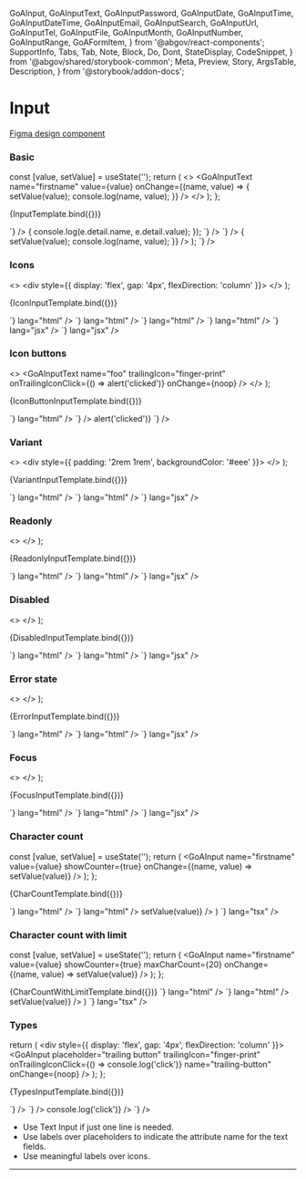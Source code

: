   GoAInput,
  GoAInputText,
  GoAInputPassword,
  GoAInputDate,
  GoAInputTime,
  GoAInputDateTime,
  GoAInputEmail,
  GoAInputSearch,
  GoAInputUrl,
  GoAInputTel,
  GoAInputFile,
  GoAInputMonth,
  GoAInputNumber,
  GoAInputRange,
  GoAFormItem,
} from '@abgov/react-components';
  SupportInfo,
  Tabs,
  Tab,
  Note,
  Block,
  Do,
  Dont,
  StateDisplay,
  CodeSnippet,
} from '@abgov/shared/storybook-common';
  Meta,
  Preview,
  Story,
  ArgsTable,
  Description,
} from '@storybook/addon-docs';

<Meta title="Components/Inputs" component={GoAInput} />

# Input

[Figma design component](https://www.figma.com/file/3pb2IK8s2QUqWieH79KdN7/DIO-DS---Components?node-id=133%3A186)


### Basic

  const [value, setValue] = useState('');
  return (
    <>
      <GoAInputText
        name="firstname"
        value={value}
        onChange={(name, value) => {
          setValue(value);
          console.log(name, value);
        }}
      />
    </>
  );
};

<Story name="Basic">{InputTemplate.bind({})}</Story>

<Tabs>
  <Tab label="Web Component">
    <CodeSnippet
      lang="html"
      code={`
      <goa-input id="foo" name="foo" />
    `}
    />
    <CodeSnippet
      lang="js"
      code={`
      document.querySelector('#foo').addEventListener('_change', (e) => {
        console.log(e.detail.name, e.detail.value);
      });
    `}
    />
  </Tab>
  <Tab label="Angular">
    <CodeSnippet
      lang="html"
      code={`
      <goa-input name="foo" (_click)="onChange()"></goa-input>
    `}
    />
    <CodeSnippet
      lang="ts"
      code={`
      export class SomeComponent {
        onChange(e) {
          console.log(e.detail.name, e.detail.value);
        }
      }
    `}
    />
  </Tab>
  <Tab label="React">
    <CodeSnippet
      lang="jsx"
      code={`
      const [value, setValue] = useState('');
      return (
        <>
          <GoAInputText
            name="firstname"
            value={value}
            onChange={(name, value) => {
              setValue(value);
              console.log(name, value);
            }}
          />
        </>
      );
    `}
    />
  </Tab>
</Tabs>

### Icons

  <>
    <div style={{ display: 'flex', gap: '4px', flexDirection: 'column' }}>
      <GoAInputText name="foo" leadingIcon="finger-print" onChange={noop} />
      <GoAInputText name="foo" trailingIcon="finger-print" onChange={noop} />
    </div>
  </>
);

<Story name="Icons">{IconInputTemplate.bind({})}</Story>

<Tabs>
  <Tab label="Web Component">
    <CodeSnippet
      code={`<goa-input leadingicon="finger-print" />`}
      lang="html"
    />
    <CodeSnippet
      code={`<goa-input trailingicon="finger-print" />`}
      lang="html"
    />
  </Tab>
  <Tab label="Angular">
    <CodeSnippet
      code={`<goa-input leadingicon="finger-print"></goa-input>`}
      lang="html"
    />
    <CodeSnippet
      code={`<goa-input trailingicon="finger-print"></goa-input>`}
      lang="html"
    />
  </Tab>
  <Tab label="React">
    <CodeSnippet code={`<GoAInput leadingIcon="finger-print" />`} lang="jsx" />
    <CodeSnippet code={`<GoAInput trailingIcon="finger-print" />`} lang="jsx" />
  </Tab>
</Tabs>

### Icon buttons

  <>
    <GoAInputText
      name="foo"
      trailingIcon="finger-print"
      onTrailingIconClick={() => alert('clicked')}
      onChange={noop}
    />
  </>
);

<Story name="Icon Buttons">{IconButtonInputTemplate.bind({})}</Story>

<Tabs>
  <Tab label="Web Component">
    <CodeSnippet
      code={`<goa-input id="secret" trailingicon="finger-print" />`}
      lang="html"
    />
    <CodeSnippet
      lang="js"
      code={`
        var el = document.getElementById('secret')
        el.addEventListener('_trailingIconClick', clickHandler);
        // to later remove the event listener
        el.removeEventListener('_trailingIconClick', clickHandler);
      `}
    />
  </Tab>
  <Tab label="Angular">
    <CodeSnippet
      lang="html"
      code={`
        <goa-input
          id="secret"
          (_trailingIconClick)="handleClick()"
          trailingicon="finger-print"
        />
      `}
    />
    <CodeSnippet
      lang="js"
      code={`
        export class SomeComponent {
          handleClick() {
            console.log('handleClick');
          }
        }
      `}
    />
  </Tab>
  <Tab label="React">
    <CodeSnippet
      lang="jsx"
      code={`
        <GoAInputText
          name="secret"
          trailingIcon="finger-print"
          onTrailingIconClick={() => alert('clicked')}
        `}
    />
  </Tab>
</Tabs>

### Variant

  <>
    <div style={{ padding: '2rem 1rem', backgroundColor: '#eee' }}>
      <GoAInputSearch
        name="foo"
        variant="bare"
        placeholder="Find by name"
        onChange={noop}
      />
    </div>
  </>
);

<Story name="Variant">{VariantInputTemplate.bind({})}</Story>

<Tabs>
  <Tab label="Web Component">
    <CodeSnippet
      code={`<goa-input type="search" variant="bare" placeholder="Find by name" />`}
      lang="html"
    />
  </Tab>
  <Tab label="Angular">
    <CodeSnippet
      code={`<goa-input type="search" variant="bare" placeholder="Find by name"></goa-input>`}
      lang="html"
    />
  </Tab>
  <Tab label="React">
    <CodeSnippet
      code={`<GoAInputSearch name="foo" variant="bare" placeholder="Find by name" />`}
      lang="jsx"
    />
  </Tab>
</Tabs>

### Readonly

  <>
    <GoAInput name="foo" readonly={true} value="Readonly" onChange={noop} />
  </>
);

<Story name="Readonly">{ReadonlyInputTemplate.bind({})}</Story>

<Tabs>
  <Tab label="Web Component">
    <CodeSnippet
      code={`<goa-input type="search" readonly="true" placeholder="Find by name" />`}
      lang="html"
    />
  </Tab>
  <Tab label="Angular">
    <CodeSnippet
      code={`<goa-input type="search" readonly="true" placeholder="Find by name"></goa-input>`}
      lang="html"
    />
  </Tab>
  <Tab label="React">
    <CodeSnippet
      code={`<GoAInputSearch readonly={true} placeholder="Find by name" />`}
      lang="jsx"
    />
  </Tab>
</Tabs>

### Disabled

  <>
    <GoAInput name="foo" disabled={true} value="Disabled" onChange={noop} />
  </>
);

<Story name="Disabled">{DisabledInputTemplate.bind({})}</Story>

<Tabs>
  <Tab label="Web Component">
    <CodeSnippet
      code={`<goa-input type="search" disabled="true" placeholder="Find by name" />`}
      lang="html"
    />
  </Tab>
  <Tab label="Angular">
    <CodeSnippet
      code={`<goa-input type="search" disabled="true" placeholder="Find by name"></goa-input>`}
      lang="html"
    />
  </Tab>
  <Tab label="React">
    <CodeSnippet
      code={`<GoAInputSearch disabled={true} placeholder="Find by name" />`}
      lang="jsx"
    />
  </Tab>
</Tabs>

### Error state

  <>
    <GoAInput name="foo" error={true} value="Some value" onChange={noop} />
  </>
);

<Story name="Error">{ErrorInputTemplate.bind({})}</Story>

<Tabs>
  <Tab label="Web Component">
    <CodeSnippet code={`<goa-input error  />`} lang="html" />
  </Tab>
  <Tab label="Angular">
    <CodeSnippet code={`<goa-input error></goa-input>`} lang="html" />
  </Tab>
  <Tab label="React">
    <CodeSnippet code={`<GoAInput name="foo" error={true} />`} lang="jsx" />
  </Tab>
</Tabs>

### Focus

  <>
    <GoAInput name="foo" focused={true} value="Some value" onChange={noop} />
  </>
);

<Story name="Focus">{FocusInputTemplate.bind({})}</Story>

<Tabs>
  <Tab label="Web Component">
    <CodeSnippet code={`<goa-input error />`} lang="html" />
  </Tab>
  <Tab label="Angular">
    <CodeSnippet code={`<goa-input error></goa-input>`} lang="html" />
  </Tab>
  <Tab label="React">
    <CodeSnippet code={`<GoAInput name="foo" error={true} />`} lang="jsx" />
  </Tab>
</Tabs>

### Character count

  const [value, setValue] = useState('');
  return (
    <GoAInput
      name="firstname"
      value={value}
      showCounter={true}
      onChange={(name, value) => setValue(value)}
    />
  );
};

<Story name="Character count">{CharCountTemplate.bind({})}</Story>

<Tabs>
  <Tab label="Web Component">
    <CodeSnippet
      code={`<goa-input name="firstname" showcounter="true" />`}
      lang="html"
    />
  </Tab>
  <Tab label="Angular">
    <CodeSnippet
      code={`<goa-input name="firstname" showcounter="true"></goa-input>`}
      lang="html"
    />
  </Tab>
  <Tab label="React">
    <CodeSnippet
      code={`
      const [value, setValue] = useState('');
      return (
        <GoAInput
          name="firstname"
          value={value}
          showCounter={true}
          onChange={(name, value) => setValue(value)}
        />
      )
    `}
      lang="tsx"
    />
  </Tab>
</Tabs>

### Character count with limit

  const [value, setValue] = useState('');
  return (
    <GoAInput
      name="firstname"
      value={value}
      showCounter={true}
      maxCharCount={20}
      onChange={(name, value) => setValue(value)}
    />
  );
};

<Story name="Character count with limit">
  {CharCountWithLimitTemplate.bind({})}
</Story>

<Tabs>
  <Tab label="Web Component">
    <CodeSnippet
      code={`<goa-input name="firstname" showcounter="true" maxcharcount="20" />`}
      lang="html"
    />
  </Tab>
  <Tab label="Angular">
    <CodeSnippet
      code={`<goa-input name="firstname" showcounter="true" maxcharcount="20"></goa-input>`}
      lang="html"
    />
  </Tab>
  <Tab label="React">
    <CodeSnippet
      code={`
      const [value, setValue] = useState('');
      return (
        <GoAInput
          name="firstname"
          value={value}
          showCounter={true}
          maxCharCount={20}
          onChange={(name, value) => setValue(value)}
        />
      )
    `}
      lang="tsx"
    />
  </Tab>
</Tabs>

### Types

  return (
    <div style={{ display: 'flex', gap: '4px', flexDirection: 'column' }}>
      <GoAInputText
        name="basic"
        placeholder="leading icon"
        leadingIcon="person-circle"
        onChange={noop}
      />
      <GoAInput
        placeholder="trailing button"
        trailingIcon="finger-print"
        onTrailingIconClick={() => console.log('click')}
        name="trailing-button"
        onChange={noop}
      />
      <GoAInputPassword
        placeholder="password"
        name="password"
        onChange={noop}
      />
      <GoAInputDate name="date" onChange={noop} />
      <GoAInputTime name="time" onChange={noop} />
      <GoAInputDateTime name="datetime" onChange={noop} />
      <GoAInputEmail placeholder="email" name="email" onChange={noop} />
      <GoAInputSearch placeholder="search" name="search" onChange={noop} />
      <GoAInputUrl placeholder="url" name="url" onChange={noop} />
      <GoAInputTel placeholder="phone number" name="tel" onChange={noop} />
      <GoAInputFile name="file" onChange={noop} />
      <GoAInputMonth name="month" onChange={noop} />
      <GoAInputNumber name="number" onChange={noop} />
      <GoAInputRange name="range" onChange={noop} />
    </div>
  );
};

<Story name="Types">{TypesInputTemplate.bind({})}</Story>

<Tabs>
  <Tab label="Web Component">
    <CodeSnippet
      lang="html"
      code={`
      <goa-input type="text" placeholder="leading icon" leadingicon="person-circle" />
      <goa-input id="trailing-button" type="text" placeholder="trailing button" trailingicon="finger-print" />
      <goa-input type="password" placeholder="password" />
      <goa-input type="date" />
      <goa-input type="time" />
      <goa-input type="datetime-local" />
      <goa-input type="email" placeholder="email" />
      <goa-input type="search" placeholder="search" />
      <goa-input type="url" placeholder="url" />
      <goa-input type="tel" placeholder="phone number" />
      <goa-input type="file" />
      <goa-input type="month" />
      <goa-input type="number" />
      <goa-input type="range" />
    `}
    />
  </Tab>
  <Tab label="Angular">
    <CodeSnippet
      lang="html"
      code={`
      <goa-input type="text" placeholder="leading icon" leadingicon="person-circle"></goa-input>
      <goa-input type="text" placeholder="trailing button" trailingicon="finger-print" (onClick)="handleClick()"></goa-input>
      <goa-input type="password" placeholder="password"></goa-input>
      <goa-input type="date"></goa-input>
      <goa-input type="time"></goa-input>
      <goa-input type="datetime-local"></goa-input>
      <goa-input type="email" placeholder="email"></goa-input>
      <goa-input type="search" placeholder="search"></goa-input>
      <goa-input type="url" placeholder="url"></goa-input>
      <goa-input type="tel" placeholder="phone number"></goa-input>
      <goa-input type="file"></goa-input>
      <goa-input type="month"></goa-input>
      <goa-input type="number"></goa-input>
      <goa-input type="range"></goa-input>
    `}
    />
  </Tab>
  <Tab label="React">
    <CodeSnippet
      lang="html"
      code={`
      <GoAInputTextleadingIcon="person-circle" placeholder="leading icon" />
      <GoAInput placeholder="trailing button" trailingIcon="finger-print" onTrailingIconClick={() => console.log('click')} />
      <GoAInputPassword placeholder="password" />
      <GoAInputDate />
      <GoAInputTime />
      <GoAInputDateTime />
      <GoAInputEmail placeholder="email" />
      <GoAInputSearch placeholder="search" />
      <GoAInputUrl placeholder="url" />
      <GoAInputTel placeholder="phone number" />
      <GoAInputFile />
      <GoAInputMonth />
      <GoAInputNumber />
      <GoAInputRange />
    `}
    />
  </Tab>
</Tabs>

<Note type="best-practices">
  <ul>
    <li>Use Text Input if just one line is needed.</li>
    <li>
      Use labels over placeholders to indicate the attribute name for the text
      fields.
    </li>
    <li>Use meaningful labels over icons.</li>
  </ul>
</Note>

---

<SupportInfo />
